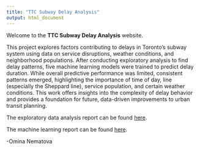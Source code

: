 ```yaml
---
title: "TTC Subway Delay Analysis"
output: html_document
---
```


Welcome to the **TTC Subway Delay Analysis** website.  

This project explores factors contributing to delays in Toronto's subway system using data on service disruptions, weather conditions, and neighborhood populations. After conducting exploratory analysis to find delay patterns, five machine learning models were trained to predict delay duration. While overall predictive performance was limited, consistent patterns emerged, highlighting the importance of time of day, line (especially the Sheppard line), service population, and certain weather conditions. This work offers insights into the complexity of delay behavior and provides a foundation for future, data-driven improvements to urban transit planning.

The exploratory data analysis report can be found [here](https://github.com/omina26/TTC-Subway-Delay-Analysis/blob/main/EDA/EDA_report.pdf).

The machine learning report can be found [here](https://github.com/omina26/TTC-Subway-Delay-Analysis/blob/main/ML/ML_report.pdf).

-Omina Nematova

